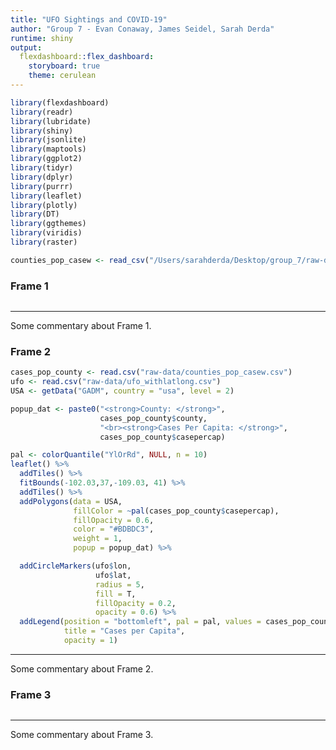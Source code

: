 ```yaml
---
title: "UFO Sightings and COVID-19"
author: "Group 7 - Evan Conaway, James Seidel, Sarah Derda"
runtime: shiny
output: 
  flexdashboard::flex_dashboard:
    storyboard: true
    theme: cerulean
---
```


```r

library(flexdashboard)
library(readr)
library(lubridate)
library(shiny)
library(jsonlite)
library(maptools)
library(ggplot2)
library(tidyr)
library(dplyr)
library(purrr)
library(leaflet)
library(plotly)
library(DT)
library(ggthemes)
library(viridis)
library(raster)

```

```r

counties_pop_casew <- read_csv("/Users/sarahderda/Desktop/group_7/raw-data")


```

### Frame 1 {data-commentary-width=350}

```r

```

*** 

Some commentary about Frame 1.

### Frame 2 {data-commentary-width=350}

```r

cases_pop_county <- read.csv("raw-data/counties_pop_casew.csv")
ufo <- read.csv("raw-data/ufo_withlatlong.csv")
USA <- getData("GADM", country = "usa", level = 2)

popup_dat <- paste0("<strong>County: </strong>", 
                    cases_pop_county$county, 
                    "<br><strong>Cases Per Capita: </strong>", 
                    cases_pop_county$casepercap)

pal <- colorQuantile("YlOrRd", NULL, n = 10)
leaflet() %>% 
  addTiles() %>% 
  fitBounds(-102.03,37,-109.03, 41) %>% 
  addTiles() %>% 
  addPolygons(data = USA,
              fillColor = ~pal(cases_pop_county$casepercap), 
              fillOpacity = 0.6, 
              color = "#BDBDC3", 
              weight = 1,
              popup = popup_dat) %>% 

  addCircleMarkers(ufo$lon, 
                   ufo$lat, 
                   radius = 5, 
                   fill = T,
                   fillOpacity = 0.2,
                   opacity = 0.6) %>% 
  addLegend(position = "bottomleft", pal = pal, values = cases_pop_county$casepercap,
            title = "Cases per Capita",
            opacity = 1)

```

*** 

Some commentary about Frame 2.

### Frame 3 {data-commentary-width=350}

```r

```

***

Some commentary about Frame 3.

